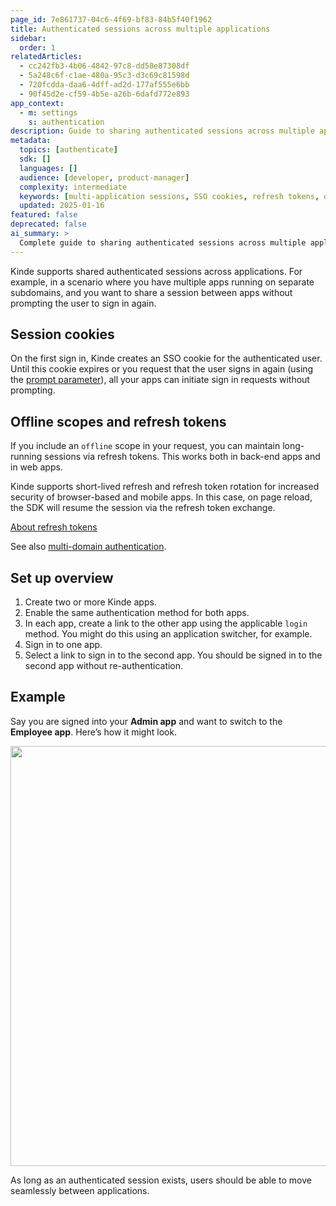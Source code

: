 ```yaml
---
page_id: 7e861737-04c6-4f69-bf83-84b5f40f1962
title: Authenticated sessions across multiple applications
sidebar:
  order: 1
relatedArticles:
  - cc242fb3-4b06-4842-97c8-dd58e87308df
  - 5a248c6f-c1ae-480a-95c3-d3c69c81598d
  - 720fcdda-daa6-4dff-ad2d-177af555e6bb
  - 90f45d2e-cf59-4b5e-a26b-6dafd772e893
app_context:
  - m: settings
    s: authentication
description: Guide to sharing authenticated sessions across multiple applications using SSO cookies, refresh tokens, and multi-domain authentication.
metadata:
  topics: [authenticate]
  sdk: []
  languages: []
  audience: [developer, product-manager]
  complexity: intermediate
  keywords: [multi-application sessions, SSO cookies, refresh tokens, offline scopes, multi-domain auth]
  updated: 2025-01-16
featured: false
deprecated: false
ai_summary: >
  Complete guide to sharing authenticated sessions across multiple applications using SSO cookies and refresh tokens.
---
```


Kinde supports shared authenticated sessions across applications. For example, in a scenario where you have multiple apps running on separate subdomains, and you want to share a session between apps without prompting the user to sign in again.

## Session cookies

On the first sign in, Kinde creates an SSO cookie for the authenticated user. Until this cookie expires or you request that the user signs in again (using the [prompt parameter](/developer-tools/about/using-kinde-without-an-sdk/#prompt)), all your apps can initiate sign in requests without prompting.

## Offline scopes and refresh tokens

If you include an `offline` scope in your request, you can maintain long-running sessions via refresh tokens. This works both in back-end apps and in web apps.

Kinde supports short-lived refresh and refresh token rotation for increased security of browser-based and mobile apps. In this case, on page reload, the SDK will resume the session via the refresh token exchange.

[About refresh tokens](/build/tokens/refresh-tokens/)

See also [multi-domain authentication](/authenticate/about-auth/about-authentication/#multi-domain-authentication).

## Set up overview

1. Create two or more Kinde apps.
2. Enable the same authentication method for both apps.
3. In each app, create a link to the other app using the applicable `login` method. You might do this using an application switcher, for example.
4. Sign in to one app.
5. Select a link to sign in to the second app. You should be signed in to the second app without re-authentication.

## Example

Say you are signed into your **Admin app** and want to switch to the **Employee app**. Here’s how it might look.

<img
  src="https://imagedelivery.net/skPPZTHzSlcslvHjesZQcQ/6a56c72a-21ea-4bc7-6b6d-f79efd1bda00/public"
  alt=""
  width="672px"
  height="auto"
  fetchpriority="low"
  loading="lazy"
  decoding="async"
/>

As long as an authenticated session exists, users should be able to move seamlessly between applications.
